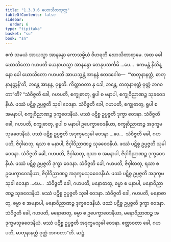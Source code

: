 ```yaml
---
title: "1.3.3.6 ဃောသိတသုတ္တ"
tableOfContents: false
sidebar:
  order: 6
type: "tipitaka"
basket: "su"
book: "sn"
---
```



<DynamicBreadcrumb />

<Division number="129" book="sn" e="ch" v="18" p="299">

<Paragraph number="741" book="sn">
ဧကံ သမယံ အာယသ္မာ အာနန္ဒော ကောသမ္ဗိယံ ဝိဟရတိ ဃောသိတာရာမေ. အထ ခေါ ဃောသိတော ဂဟပတိ ယေနာယသ္မာ အာနန္ဒော တေနုပသင်္ကမိ …ပေ…  ဧကမန္တံ နိသိန္နော ခေါ ဃောသိတော ဂဟပတိ အာယသ္မန္တံ အာနန္ဒံ ဧတဒဝေါစ—  “‘ဓာတုနာနတ္တံ, ဓာတုနာနတ္တန်’တိ, ဘန္တေ အာနန္ဒ, ဝုစ္စတိ. ကိတ္တာဝတာ နု ခေါ, ဘန္တေ, ဓာတုနာနတ္တံ ဝုတ္တံ ဘဂဝတာ”တိ? “သံဝိဇ္ဇတိ ခေါ, ဂဟပတိ, စက္ခုဓာတု, ရူပါ စ မနာပါ, စက္ခုဝိညာဏဉ္စ သုခဝေဒနိယံ. ဖဿံ ပဋိစ္စ ဥပ္ပဇ္ဇတိ သုခါ ဝေဒနာ. သံဝိဇ္ဇတိ ခေါ, ဂဟပတိ, စက္ခုဓာတု, ရူပါ စ အမနာပါ, စက္ခုဝိညာဏဉ္စ ဒုက္ခဝေဒနိယံ. ဖဿံ ပဋိစ္စ ဥပ္ပဇ္ဇတိ ဒုက္ခာ ဝေဒနာ. သံဝိဇ္ဇတိ ခေါ, ဂဟပတိ, စက္ခုဓာတု, ရူပါ စ မနာပါ ဥပေက္ခာဝေဒနိယာ, စက္ခုဝိညာဏဉ္စ အဒုက္ခမသုခဝေဒနိယံ. ဖဿံ ပဋိစ္စ ဥပ္ပဇ္ဇတိ အဒုက္ခမသုခါ ဝေဒနာ …ပေ…  သံဝိဇ္ဇတိ ခေါ, ဂဟပတိ, ဇိဝှါဓာတု, ရသာ စ မနာပါ, ဇိဝှါဝိညာဏဉ္စ သုခဝေဒနိယံ. ဖဿံ ပဋိစ္စ ဥပ္ပဇ္ဇတိ သုခါ ဝေဒနာ. သံဝိဇ္ဇတိ ခေါ, ဂဟပတိ, ဇိဝှါဓာတု, ရသာ စ အမနာပါ, ဇိဝှါဝိညာဏဉ္စ ဒုက္ခဝေဒနိယံ. ဖဿံ ပဋိစ္စ ဥပ္ပဇ္ဇတိ ဒုက္ခာ ဝေဒနာ. သံဝိဇ္ဇတိ ခေါ, ဂဟပတိ, ဇိဝှါဓာတု, ရသာ စ ဥပေက္ခာဝေဒနိယာ, ဇိဝှါဝိညာဏဉ္စ အဒုက္ခမသုခဝေဒနိယံ. ဖဿံ ပဋိစ္စ ဥပ္ပဇ္ဇတိ အဒုက္ခမသုခါ ဝေဒနာ …ပေ…  သံဝိဇ္ဇတိ ခေါ, ဂဟပတိ, မနောဓာတု, ဓမ္မာ စ မနာပါ, မနောဝိညာဏဉ္စ သုခဝေဒနိယံ. ဖဿံ ပဋိစ္စ ဥပ္ပဇ္ဇတိ သုခါ ဝေဒနာ. သံဝိဇ္ဇတိ ခေါ, ဂဟပတိ, မနောဓာတု, ဓမ္မာ စ အမနာပါ, မနောဝိညာဏဉ္စ ဒုက္ခဝေဒနိယံ. ဖဿံ ပဋိစ္စ ဥပ္ပဇ္ဇတိ ဒုက္ခာ ဝေဒနာ. သံဝိဇ္ဇတိ ခေါ, ဂဟပတိ, မနောဓာတု, ဓမ္မာ စ ဥပေက္ခာဝေဒနိယာ, မနောဝိညာဏဉ္စ အဒုက္ခမသုခဝေဒနိယံ. ဖဿံ ပဋိစ္စ ဥပ္ပဇ္ဇတိ အဒုက္ခမသုခါ ဝေဒနာ. ဧတ္တာဝတာ ခေါ, ဂဟပတိ, ဓာတုနာနတ္တံ ဝုတ္တံ ဘဂဝတာ”တိ.

</Paragraph>
</Division>

<Paragraph number="742" type="center" book="sn">
ဆဋ္ဌံ.
</Paragraph>